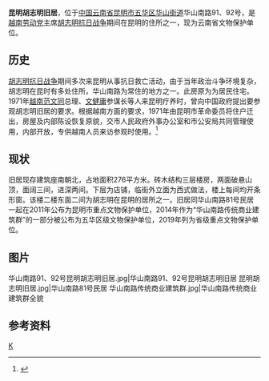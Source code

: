 {{Otheruses|胡志明旧居|other=广西柳州的国家级文物保护单位}}
{{coord|25|02|49|N|102|42|26|E|region:CN_type:landmark|display=title}}
{{文物保护单位
| 级别 = 省级
| 省区市 = 云南省
| 名称 = 昆明胡志明旧居
| 图片 = 
| 编号 = 8-63
| 分类 = 近现代史迹及其代表性建筑
| 时代 = 民国
| 所在 = [[昆明市|昆明市]][[五华区|五华区]]
| 登录 = 2019年公布
| 备注 ={{maplink|frame=yes|plain=yes|type=point|frame-lat=25.046944|frame-long=102.70722|zoom=16|coord={{coord|25.046944|102.70722}}}}
}}
'''昆明胡志明旧居'''，位于[[中国|中国]][[云南省|云南省]][[昆明市|昆明市]][[五华区|五华区]][[华山街道_(昆明市)|华山街道]]华山南路91、92号，是[[越南劳动党|越南劳动党]]主席[[胡志明|胡志明]][[抗日战争|抗日战争]]期间在昆明的住所之一，现为云南省文物保护单位。
==历史==
[[胡志明|胡志明]][[抗日战争|抗日战争]]期间多次来昆明从事抗日救亡活动，由于当年政治斗争环境复杂，胡志明在昆时有多处住所，华山南路为常住的地方之一。此房原为为居民住宅。1971年[[越南|越南]][[范文同|范文同]]总理、[[文健庸|文健庸]]参谋长等人来昆明疗养时，曾向中国政府提出要参观胡志明旧居的要求。根据越南方面的要求，1971年由昆明市革命委员将住户迁出，房屋及内部陈设恢复原貌，交市人民政府外事办公室和市公安局共同管理使用，内部开放，专供越南人员来访参观时使用。<ref>{{cite web |title=昆明胡志明旧居（市级） |url=http://www.kmwh.gov.cn/c/2018-05-29/2505585.shtml |website=五华区人民政府 |accessdate=2020-12-13}}</ref>
==现状==
旧居现存建筑座南朝北，占地面积276平方米。砖木结构三层楼房，两面破悬山顶，面阔三间，进深两间。下层为店铺，临街外立面为西式做法，楼上每间均开条形窗。该楼二楼东面二间为胡志明在昆明的居所之一。旧居同华山南路81号民居一起在2011年公布为昆明市重点文物保护单位，2014年作为“华山南路传统商业建筑群”的一部分被公布为五华区级文物保护单位，2019年列为省级重点文物保护单位。
==图片==
<gallery>
华山南路91、92号昆明胡志明旧居.jpg|华山南路91、92号昆明胡志明旧居
昆明胡志明旧居.jpg|华山南路81号民居
华山南路传统商业建筑群.jpg|华山南路传统商业建筑群全貌
</gallery>
==参考资料==
{{reflist}}
[[Category:五华区|K]]